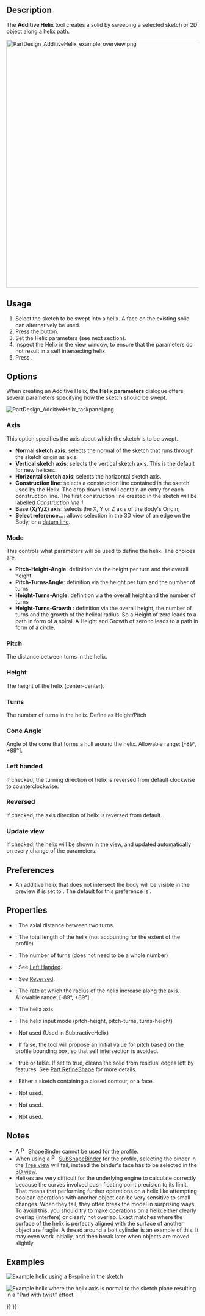 <languages/>
<translate>

<!--T:1-->
{{Docnav
|[[PartDesign_AdditivePipe|Additive pipe]]
|[[PartDesign_AdditiveBox|Additive box]]
|[[PartDesign_Workbench|PartDesign]]
|IconL=PartDesign_AdditivePipe.svg
|IconR=PartDesign_AdditiveBox.svg
|IconC=Workbench_PartDesign.svg
}}

<!--T:2-->
{{GuiCommand
|Name=PartDesign AdditiveHelix
|MenuLocation=Part Design → Create an additive feature → Additive helix
|Workbenches=[[PartDesign_Workbench|PartDesign]]
|Version=0.19
|SeeAlso=[[PartDesign_SubtractiveHelix|PartDesign SubtractiveHelix]]
}}

== Description == <!--T:3-->

<!--T:4-->
The '''Additive Helix''' tool creates a solid by sweeping a selected sketch or 2D object along a helix path.

</translate>
[[File:PartDesign_AdditiveHelix_example_overview.png|none|650px]]
<translate>

<!--T:5-->
{{Caption|The profile (B), is swept around axis (A) in order to produce the solid helix (C).}}

== Usage == <!--T:6-->

<!--T:7-->
# Select the sketch to be swept into a helix. A face on the existing solid can alternatively be used.
# Press the {{Button|[[Image:PartDesign_AdditiveHelix.svg|16px]] [[PartDesign_AdditiveHelix|PartDesign AdditiveHelix]]}} button.
# Set the Helix parameters (see next section).
# Inspect the Helix in the view window, to ensure that the parameters do not result in a self intersecting helix.
# Press {{Button|OK}}.

== Options == <!--T:8-->

<!--T:9-->
When creating an Additive Helix, the '''Helix parameters''' dialogue offers several parameters specifying how the sketch should be swept.

</translate>
[[File:PartDesign_AdditiveHelix_taskpanel.png|frame|left]]
<translate>

=== Axis === <!--T:10-->

<!--T:11-->
This option specifies the axis about which the sketch is to be swept.
* '''Normal sketch axis''': selects the normal of the sketch that runs through the sketch origin  as axis. {{Version|0.20}}
* '''Vertical sketch axis''': selects the vertical sketch axis. This is the default for new helices.
* '''Horizontal sketch axis''': selects the horizontal sketch axis.
* '''Construction line''': selects a construction line contained in the sketch used by the Helix. The drop down list will contain an entry for each construction line. The first construction line created in the sketch will be labelled ''Construction line 1''.
* '''Base (X/Y/Z) axis''': selects the X, Y or Z axis of the Body's Origin;
* '''Select reference...''': allows selection in the 3D view of an edge on the Body, or a [[PartDesign_Line|datum line]].

=== Mode === <!--T:12-->

<!--T:13-->
This controls what parameters will be used to define the helix. The choices are:
* '''Pitch-Height-Angle''': definition via the height per turn and the overall height
* '''Pitch-Turns-Angle''': definition via the height per turn and the number of turns
* '''Height-Turns-Angle''': definition via the overall height and the number of turns
* '''Height-Turns-Growth''' {{Version|0.20}}: definition via the overall height, the number of turns and the growth of the helical radius. So a Height of zero leads to a path in form of a spiral. A Height and Growth of zero to leads to a path in form of a circle.

=== Pitch === <!--T:14-->

<!--T:15-->
The distance between turns in the helix.

=== Height === <!--T:16-->

<!--T:17-->
The height of the helix (center-center).

=== Turns === <!--T:18-->

<!--T:19-->
The number of turns in the helix. Define as Height/Pitch

=== Cone Angle === <!--T:20-->

<!--T:21-->
Angle of the cone that forms a hull around the helix. Allowable range: [-89°, +89°].

=== Left handed === <!--T:22-->

<!--T:23-->
If checked, the turning direction of helix is reversed from default clockwise to counterclockwise.

=== Reversed === <!--T:24-->

<!--T:25-->
If checked, the axis direction of helix is reversed from default.

=== Update view === <!--T:26-->

<!--T:27-->
If checked, the helix will be shown in the view, and updated automatically on every change of the parameters.

== Preferences == <!--T:33-->

<!--T:34-->
* An additive helix that does not intersect the body will be visible in the preview if {{MenuCommand|Tools → Edit parameters... → BaseApp → Preferences → Mod → PartDesign → AdditiveHelixPreview}} is set to {{TRUE}}. The default for this preference is {{FALSE}}. {{Version|0.20}}

== Properties == <!--T:28-->

<!--T:30-->
* {{PropertyData|Pitch}}: The axial distance between two turns.
* {{PropertyData|Height}}: The total length of the helix (not accounting for the extent of the profile)
* {{PropertyData|Turns}}: The number of turns (does not need to be a whole number)
* {{PropertyData|Left Handed}}: See [[#Left_handed|Left Handed]].
* {{PropertyData|Reversed}}: See [[#Reversed|Reversed]].
* {{PropertyData|Angle}}: The rate at which the radius of the helix increase along the axis. Allowable range: [-89°, +89°].
* {{PropertyData|Reference axis}}: The helix axis
* {{PropertyData|Mode}}: The helix input mode (pitch-height, pitch-turns, turns-height)
* {{PropertyData|Outside}}: Not used (Used in SubtractiveHelix)
* {{PropertyData|Has Been Edited}}: If false, the tool will propose an initial value for pitch based on the profile bounding box, so that self intersection is avoided.
* {{PropertyData|Refine}}: true or false. If set to true, cleans the solid from residual edges left by features. See [[Part_RefineShape|Part RefineShape]] for more details.
* {{PropertyData|Profile}}: Either a sketch containing a closed contour, or a face.
* {{PropertyData|Midplane}}: Not used.
* {{PropertyData|Up to face}}: Not used.
* {{PropertyData|Allow multiple face}}: Not used.

== Notes == <!--T:37-->

<!--T:38-->
* A [[File:PartDesign_ShapeBinder.svg|16px]] [[PartDesign_ShapeBinder|ShapeBinder]] cannot be used for the profile.
* When using a [[File:PartDesign_SubShapeBinder.svg|16px]] [[PartDesign_SubShapeBinder|SubShapeBinder]] for the profile, selecting the binder in the [[Tree_view|Tree view]] will fail, instead the binder's face has to be selected in the [[3D_view|3D view]].
* Helixes are very difficult for the underlying engine to calculate correctly because the curves involved push floating point precision to its limit. That means that performing further operations on a helix like attempting boolean operations with another object can be very sensitive to small changes. When they fail, they often break the model in surprising ways. To avoid this, you should try to make operations on a helix either clearly overlap (interfere) or clearly not overlap. Exact matches where the surface of the helix is perfectly aligned with the surface of another object are fragile. A thread around a bolt cylinder is an example of this. It may even work initially, and then break later when objects are moved slightly.

== Examples == <!--T:31-->

</translate>
<translate>
<!--T:35-->
[[File:PartDesign_AdditiveHelix_example_bspline.png|frame|left|Example helix using a [[Sketcher_CreateBSpline|B-spline]] in the sketch]]

<!--T:36-->
[[File:PartDesign_AdditiveHelix_example_twisting_pad.png|frame|left|Example helix where the helix axis is normal to the sketch plane resulting in a "Pad with twist" effect.]]
</translate>
<translate>


<!--T:32-->
{{Docnav
|[[PartDesign_AdditivePipe|Additive pipe]]
|[[PartDesign_AdditiveBox|Additive box]]
|[[PartDesign_Workbench|PartDesign]]
|IconL=PartDesign_AdditivePipe.svg
|IconR=PartDesign_AdditiveBox.svg
|IconC=Workbench_PartDesign.svg
}}

</translate>
{{PartDesign Tools navi{{#translation:}}}}
{{Userdocnavi{{#translation:}}}}